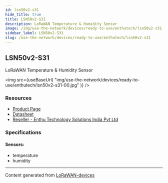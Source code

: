 ```yaml
---
id: lsn50v2-s31
hide_title: true
title: LSN50v2-S31
description: LoRaWAN Temperature & Humidity Sensor
image: /img/use-the-network/devices/ready-to-use/enthutech/lsn50v2-s31-00.jpg
sidebar_label: LSN50v2-S31
slug: /use-the-network/devices/ready-to-use/enthutech/lsn50v2-s31
---
```



## LSN50v2-S31

LoRaWAN Temperature & Humidity Sensor

<img
src={useBaseUrl(
"img/use-the-network/devices/ready-to-use/enthutech/lsn50v2-s31-00.jpg"
)}
/>

### Resources

- [Product Page](http://www.dragino.com/products/lora-lorawan-end-node/item/169-lsn50v2-s31.html)
- [Datasheet](http://www.dragino.com/downloads/index.php?dir=LoRa_End_Node/LSN50v2-S31/)
- [Reseller - Enthu Technology Solutions India Pvt Ltd](https://www.enthutech.in/zh_HK/shop/category/lora-devices-2)

### Specifications

#### Sensors:
- temperature
- humidity



---
Content generated from [LoRaWAN-devices](https://github.com/TheThingsNetwork/lorawan-devices)